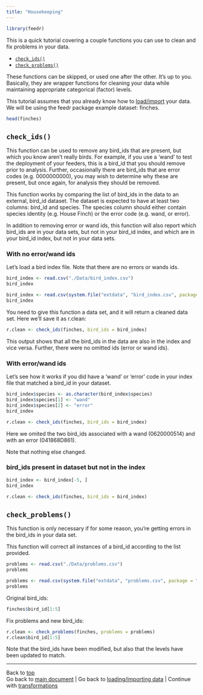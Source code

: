 ```yaml
---
title: "Housekeeping"
---
```


<a id = "top"></a>

```r
library(feedr)
```

This is a quick tutorial covering a couple functions you can use to clean and fix problems in your data.

- [`check_ids()`](#checkids)
- [`check_problems()`](#checkproblems)

These functions can be skipped, or used one after the other. It's up to you. Basically, they are wrapper functions for cleaning your data while maintaining appropriate categorical (factor) levels.

This tutorial assumes that you already know how to [load/import](load.html) your data. We will be using the feedr package example dataset: finches.

```r
head(finches)
```

<a id = "checkids"></a>

## `check_ids()`
This function can be used to remove any bird\_ids that are present, but which you know aren't really birds. For example, if you use a 'wand' to test the deployment of your feeders, this is a bird\_id that you should remove prior to analysis. Further, occasionally there are bird\_ids that are error codes (e.g. 0000000000), you may wish to determine why these are present, but once again, for analysis they should be removed.

This function works by comparing the list of bird\_ids in the data to an external, bird\_id dataset. The dataset is expected to have at least two columns: bird\_id and species. The species column should either contain species identity (e.g. House Finch) or the error code (e.g. wand, or error).

In addition to removing error or wand ids, this function will also report which bird\_ids are in your data sets, but not in your bird\_id index, and which are in your bird\_id index, but not in your data sets.

### With no error/wand ids

Let's load a bird index file. Note that there are no errors or wands ids.

```r
bird_index <- read.csv("./Data/bird_index.csv")
bird_index
```

```r
bird_index <- read.csv(system.file("extdata", "bird_index.csv", package = "feedr"))
bird_index
```

You need to give this function a data set, and it will return a cleaned data set. Here we'll save it as r.clean:
```r
r.clean <- check_ids(finches, bird_ids = bird_index)
```

This output shows that all the bird\_ids in the data are also in the index and vice versa. Further, there were no omitted ids (error or wand ids).

### With error/wand ids
Let's see how it works if you did have a 'wand' or 'error' code in your index file that matched a bird\_id in your dataset.

```r
bird_index$species <- as.character(bird_index$species)
bird_index$species[1] <- "wand"
bird_index$species[2] <- "error"
bird_index
```

```r
r.clean <- check_ids(finches, bird_ids = bird_index)
```

Here we omited the two bird\_ids associated with a wand (0620000514) and with an error (041868D861).  

Note that nothing else changed.

### bird\_ids present in dataset but not in the index
```r
bird_index <- bird_index[-5, ]
bird_index
```

```r
r.clean <- check_ids(finches, bird_ids = bird_index)
```


<a id = "checkproblems"></a>

## `check_problems()`

This function is only necessary if for some reason, you're getting errors in the bird\_ids in your data set.

This function will correct all instances of a bird\_id according to the list provided.

```r
problems <- read.csv("./Data/problems.csv")
problems
```

```r
problems <- read.csv(system.file("extdata", "problems.csv", package = "feedr"))
problems
```

Original bird\_ids:
```r
finches$bird_id[1:5]
```

Fix problems and new bird\_ids:
```r
r.clean <- check_problems(finches, problems = problems)
r.clean$bird_id[1:5]
```

Note that the bird\_ids have been modified, but also that the levels have been updated to match.

--------------------------
Back to [top](#top)  
Go back to [main document](feedr.html) | Go back to [loading/importing data](load.html) | Continue with [transformations](transformations.html)
